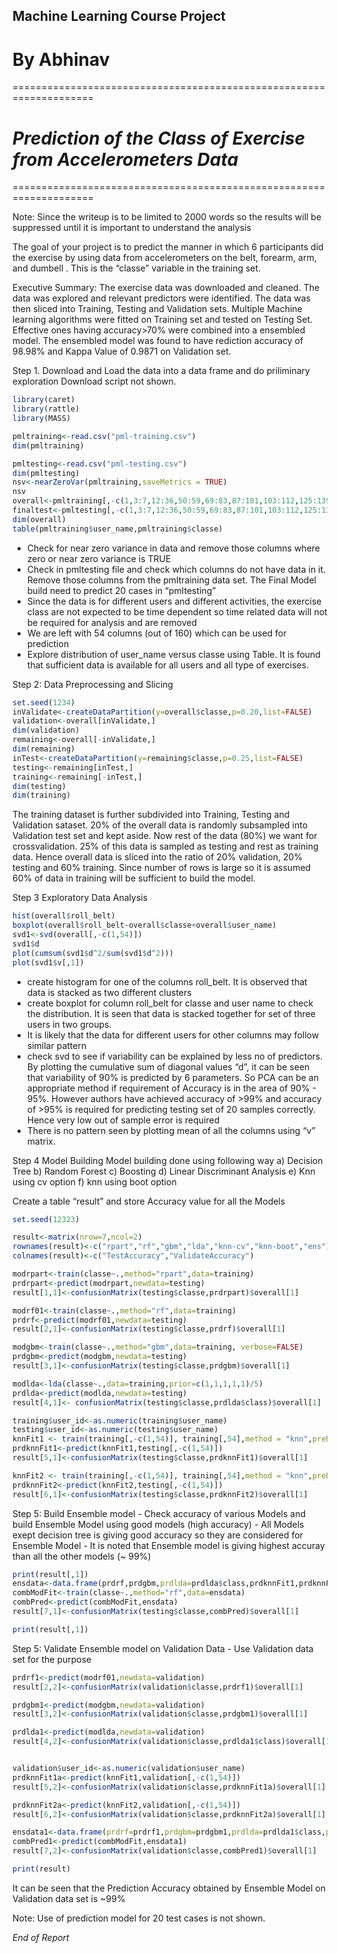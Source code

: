 ## **Machine Learning Course Project**

# By Abhinav

====================================================================

# *Prediction of the Class of Exercise from Accelerometers Data*

====================================================================

Note: Since the writeup is to be limited to 2000 words so the results will be suppressed until it is important to understand the analysis

The goal of your project is to predict the manner in which 6 participants did the exercise by using data from accelerometers on the belt, forearm, arm, and dumbell . This is the "classe" variable in the training set.

Executive Summary: The exercise data was downloaded and cleaned. The data was explored and relevant predictors were identified. The data was then sliced into Training, Testing and Validation sets. Multiple Machine learning algorithms were fitted on Training set and tested on Testing Set. Effective ones having accuracy>70% were combined into a ensembled model. The ensembled model was found to have rediction accuracy of 98.98% and Kappa Value of 0.9871 on Validation set.

Step 1. Download and Load the data into a data frame and do priliminary exploration
Download script not shown.

```r

library(caret)
library(rattle)
library(MASS)

pmltraining<-read.csv("pml-training.csv")
dim(pmltraining)

pmltesting<-read.csv("pml-testing.csv")
dim(pmltesting)
nsv<-nearZeroVar(pmltraining,saveMetrics = TRUE)
nsv
overall<-pmltraining[,-c(1,3:7,12:36,50:59,69:83,87:101,103:112,125:139,141:150)]
finaltest<-pmltesting[,-c(1,3:7,12:36,50:59,69:83,87:101,103:112,125:139,141:150)]
dim(overall)
table(pmltraining$user_name,pmltraining$classe)
```
- Check for near zero variance in data and remove those columns where zero or near zero variance is TRUE
- Check in pmltesting file and check which columns do not have data in it. Remove those columns from the pmltraining data set. The Final Model build need to predict 20 cases in "pmltesting" 
- Since the data is for different users and different activities, the exercise class are not expected to be time dependent so time related data will not be required for analysis and are removed
- We are left with 54 columns (out of 160) which can be used for prediction 
- Explore distribution of user_name versus classe using Table. It is found that sufficient data is  available for all users and all type of exercises.

Step 2: Data Preprocessing and Slicing
```r
set.seed(1234)
inValidate<-createDataPartition(y=overall$classe,p=0.20,list=FALSE)
validation<-overall[inValidate,]
dim(validation)
remaining<-overall[-inValidate,]
dim(remaining)
inTest<-createDataPartition(y=remaining$classe,p=0.25,list=FALSE)
testing<-remaining[inTest,]
training<-remaining[-inTest,]
dim(testing)
dim(training)
```
The training dataset is further subdivided into Training, Testing and Validation sataset.
20% of the overall data is randomly subsampled into Validation test set and kept aside.
Now rest of the data (80%) we want for crossvalidation. 25% of this data is sampled as testing and rest as training data. 
Hence overall data is sliced into the ratio of 20% validation, 20% testing and 60% training.
Since number of rows is large so it is assumed 60% of data in training will be sufficient to build the model.

Step 3 Exploratory Data Analysis
```r

hist(overall$roll_belt)
boxplot(overall$roll_belt~overall$classe+overall$user_name)
svd1<-svd(overall[,-c(1,54)])
svd1$d
plot(cumsum(svd1$d^2/sum(svd1$d^2)))
plot(svd1$v[,1])

```
- create histogram for one of the columns roll_belt. It is observed that data is stacked as two different clusters
- create boxplot for column roll_belt for classe and user name to check the distribution. It is seen that data is stacked together for set of three users in two groups.
- It is likely that the data for different users for other columns may follow similar pattern 
- check svd to see if variability can be explained by less no of predictors. By plotting the cumulative sum of diagonal values "d", it can be seen that variability of 90% is predicted by 6 parameters. So PCA can be an appropriate method if requirement of Accuracy is in the area of 90% - 95%. However authors have achieved accuracy of >99% and accuracy of >95% is required for predicting testing set of 20 samples correctly. Hence very low out of sample error is required
- There is no pattern seen by plotting mean of all the columns using "v" matrix.

Step 4 Model Building
Model building done using following way
a) Decision Tree
b) Random Forest
c) Boosting
d) Linear Discriminant Analysis
e) Knn using cv option
f) knn using boot option

Create a table "result" and store Accuracy value for all the Models


```r

set.seed(12323)

result<-matrix(nrow=7,ncol=2)
rownames(result)<-c("rpart","rf","gbm","lda","knn-cv","knn-boot","ens")
colnames(result)<-c("TestAccuracy","ValidateAccuracy")

modrpart<-train(classe~.,method="rpart",data=training)
prdrpart<-predict(modrpart,newdata=testing)
result[1,1]<-confusionMatrix(testing$classe,prdrpart)$overall[1]

modrf01<-train(classe~.,method="rf",data=training)
prdrf<-predict(modrf01,newdata=testing)
result[2,1]<-confusionMatrix(testing$classe,prdrf)$overall[1]

modgbm<-train(classe~.,method="gbm",data=training, verbose=FALSE)
prdgbm<-predict(modgbm,newdata=testing)
result[3,1]<-confusionMatrix(testing$classe,prdgbm)$overall[1]

modlda<-lda(classe~.,data=training,prior=c(1,1,1,1,1)/5)
prdlda<-predict(modlda,newdata=testing)
result[4,1]<- confusionMatrix(testing$classe,prdlda$class)$overall[1]

training$user_id<-as.numeric(training$user_name)
testing$user_id<-as.numeric(testing$user_name)
knnFit1 <- train(training[,-c(1,54)], training[,54],method = "knn",preProcess = c("center", "scale"),tuneLength = 10,trControl = trainControl(method = "cv"))
prdknnFit1<-predict(knnFit1,testing[,-c(1,54)])
result[5,1]<-confusionMatrix(testing$classe,prdknnFit1)$overall[1]

knnFit2 <- train(training[,-c(1,54)], training[,54],method = "knn",preProcess = c("center", "scale"),tuneLength = 10,trControl = trainControl(method = "boot"))
prdknnFit2<-predict(knnFit2,testing[,-c(1,54)])
result[6,1]<-confusionMatrix(testing$classe,prdknnFit2)$overall[1]

```

Step 5: Build Ensemble model
- Check accuracy of various Models and build Ensemble Model using good models (high accuracy)
- All Models exept decision tree is giving good accuracy so they are considered for Ensemble Model
- It is noted that Ensemble model is giving highest accuray than all the other models (~ 99%) 

```r

print(result[,1])
ensdata<-data.frame(prdrf,prdgbm,prdlda=prdlda$class,prdknnFit1,prdknnFit2,classe=testing$classe)
combModFit<-train(classe~.,method="rf",data=ensdata)
combPred<-predict(combModFit,ensdata)
result[7,1]<-confusionMatrix(testing$classe,combPred)$overall[1]

print(result[,1])
```

Step 5: Validate Ensemble model on Validation Data
- Use Validation data set for the purpose

```r

prdrf1<-predict(modrf01,newdata=validation)
result[2,2]<-confusionMatrix(validation$classe,prdrf1)$overall[1]

prdgbm1<-predict(modgbm,newdata=validation)
result[3,2]<-confusionMatrix(validation$classe,prdgbm1)$overall[1]

prdlda1<-predict(modlda,newdata=validation)
result[4,2]<-confusionMatrix(validation$classe,prdlda1$class)$overall[1]


validation$user_id<-as.numeric(validation$user_name)
prdknnFit1a<-predict(knnFit1,validation[,-c(1,54)])
result[5,2]<-confusionMatrix(validation$classe,prdknnFit1a)$overall[1]

prdknnFit2a<-predict(knnFit2,validation[,-c(1,54)])
result[6,2]<-confusionMatrix(validation$classe,prdknnFit2a)$overall[1]

ensdata1<-data.frame(prdrf=prdrf1,prdgbm=prdgbm1,prdlda=prdlda1$class,prdknnFit1=prdknnFit1a,prdknnFit2=prdknnFit2a)
combPred1<-predict(combModFit,ensdata1)
result[7,2]<-confusionMatrix(validation$classe,combPred1)$overall[1]

print(result)

```
It can be seen that the Prediction Accuracy obtained by Ensemble Model on Validation data set is ~99%

Note: Use of prediction model for 20 test cases is not shown. 

*End of Report*